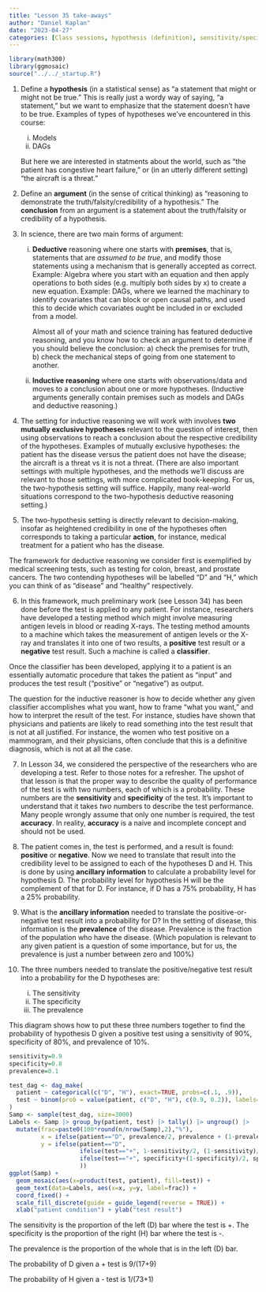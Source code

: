 ```yaml
---
title: "Lesson 35 take-aways"
author: "Daniel Kaplan"
date: "2023-04-27"
categories: [Class sessions, hypothesis (definition), sensitivity/specificity, prevalence, prior, posterior]
---
```


```r
library(math300)
library(ggmosaic)
source("../../_startup.R")
```

1. Define a **hypothesis** (in a statistical sense) as "a statement that might or might not be true." This is really just a wordy way of saying, "a statement," but we want to emphasize that the statement doesn't have to be true. Examples of types of hypotheses we've encountered in this course:

    i. Models
    ii. DAGs
    
    But here we are interested in statments about the world, such as "the patient has congestive heart failure," or (in an utterly different setting) "the aircraft is a threat."

2. Define an **argument** (in the sense of critical thinking) as "reasoning to demonstrate the truth/falsity/credibility of a hypothesis." The **conclusion** from an argument is a statement about the truth/falsity or credibility of a hypothesis.

3. In science, there are two main forms of argument:
    i. **Deductive** reasoning where one starts with **premises**, that is, statements that are *assumed to be true*, and modify those statements using a mechanism that is generally accepted as correct. Example: Algebra where you start with an equation and then apply operations to both sides (e.g. multiply both sides by x) to create a new equation. Example: DAGs, where we learned the machinary to identify covariates that can block or open causal paths, and used this to decide which covariates ought be included in or excluded from a model.    
        
        Almost all of your math and science training has featured deductive reasoning, and you know how to check an argument to determine if you should believe the conclusion: a) check the premises for truth, b) check the mechanical steps of going from one statement to another.
    
    ii. **Inductive reasoning** where one starts with observations/data and moves to a conclusion about one or more hypotheses. (Inductive arguments generally contain premises such as models and DAGs and deductive reasoning.) 
    
4. The setting for inductive reasoning we will work with involves **two mutually exclusive hypotheses** relevant to the question of interest, then using observations to reach a conclusion about the respective credibility of the hypotheses. Examples of mutually exclusive hypotheses: the patient has the disease versus the patient does not have the disease; the aircraft is a threat vs it is not a threat. (There are also important settings with multiple hypotheses, and the methods we'll discuss are relevant to those settings, with more complicated book-keeping. For us, the two-hypothesis setting will suffice. Happily, many real-world situations correspond to the two-hypothesis deductive reasoning setting.)

5. The two-hypothesis setting is directly relevant to decision-making, insofar as heightened credibility in one of the hypotheses often corresponds to taking a particular **action**, for instance, medical treatment for a patient who has the disease.

The framework for deductive reasoning we consider first is exemplified by medical screening tests, such as testing for colon, breast, and prostate cancers. The two contending hypotheses will be labelled "D" and "H," which you can think of as "disease" and "healthy" respectively.

6. In this framework, much preliminary work (see Lesson 34) has been done before the test is applied to any patient. For instance, researchers have developed a testing method which might involve measuring antigen levels in blood or reading X-rays. The testing method amounts to a machine which takes the measurement of antigen levels or the X-ray and translates it into one of two results, a **positive** test result or a **negative** test result. Such a machine is called a **classifier**.

Once the classifier has been developed, applying it to a patient is an essentially automatic procedure that takes the patient as "input" and produces the test result ("positive" or "negative") as output.

The question for the inductive reasoner is how to decide whether any given classifier accomplishes what you want, how to frame "what you want," and how to interpret the result of the test. For instance, studies have shown that physicians and patients are likely to read something into the test result that is not at all justified. For instance, the women who test positive on a mammogram, and their physicians, often conclude that this is a definitive diagnosis, which is not at all the case.

7. In Lesson 34, we considered the perspective of the researchers who are developing a test. Refer to those notes for a refresher. The upshot of that lesson is that the proper way to describe the quality of performance of the test is with two numbers, each of which is a probability. These numbers are the **sensitivity** and **specificity** of the test. It's important to understand that it takes *two* numbers to describe the test performance. Many people wrongly assume that only one number is required, the test **accuracy**. In reality, **accuracy** is a naive and incomplete concept and should not be used.

8. The patient comes in, the test is performed, and a result is found: **positive** or **negative**. Now we need to translate that result into the credibility level to be assigned to each of the hypotheses D and H. This is done by using **ancillary information** to calculate a probability level for hypothesis D. The probability level for hypothesis H will be the complement of that for D. For instance, if D has a 75% probability, H has a 25% probability.

9. What is the **ancillary information** needed to translate the positive-or-negative test result into a probability for D? In the setting of disease, this information is the **prevalence** of the disease. Prevalence is the fraction of the population who have the disease. (Which population is relevant to any given patient is a question of some importance, but for us, the prevalence is just a number between zero and 100%)

10. The three numbers needed to translate the positive/negative test result into a probability for the D hypotheses are:

    i. The sensitivity
    ii. The specificity
    iii. The prevalence
    
This diagram shows how to put these three numbers together to find the probability of hypothesis D given a positive test using a sensitivity of 90%, specificity of 80%, and prevalence of 10%.

```r
sensitivity=0.9
specificity=0.8
prevalence=0.1

test_dag <- dag_make(
  patient ~ categorical(c("D", "H"), exact=TRUE, probs=c(.1, .9)),
  test ~ binom(prob = value(patient, c("D", "H"), c(0.9, 0.2)), labels=c("-", "+"))
)
Samp <- sample(test_dag, size=3000) 
Labels <- Samp |> group_by(patient, test) |> tally() |> ungroup() |>
  mutate(frac=paste0(100*round(n/nrow(Samp),2),"%"),
         x = ifelse(patient=="D", prevalence/2, prevalence + (1-prevalence)/2),
         y = ifelse(patient=="D", 
                    ifelse(test=="+", 1-sensitivity/2, (1-sensitivity)/2),
                    ifelse(test=="+", specificity+(1-specificity)/2, specificity/2)
                    ))
ggplot(Samp) +
  geom_mosaic(aes(x=product(test, patient), fill=test)) +
  geom_text(data=Labels, aes(x=x, y=y, label=frac)) +
  coord_fixed() +
  scale_fill_discrete(guide = guide_legend(reverse = TRUE)) +
  xlab("patient condition") + ylab("test result")
```
The sensitivity is the proportion of the left (D) bar where the test is +. The specificity is the proportion of the right (H) bar where the test is -.

The prevalence is the proportion of the whole that is in the left (D) bar.

The probability of D given a + test is 9/(17+9)

The probability of H given a - test is 1/(73+1)

